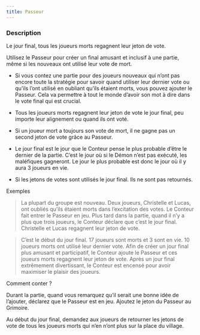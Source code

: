 ```yaml
---
title: Passeur
---
```



<Fabled PASSEUR header />

### Description

Le jour final, tous les joueurs morts regagnent leur jeton de vote.

Utilisez le Passeur pour créer un final amusant et inclusif à une partie, même si les nouveaux ont utilisé leur vote de mort.

-   Si vous contez une partie pour des joueurs nouveaux qui n’ont pas encore toute la stratégie pour savoir quand utiliser leur dernier vote ou qu’ils l’ont utilisé en oubliant qu’ils étaient morts, vous pouvez ajouter le Passeur. Cela va permettre à tout le monde d’avoir son mot à dire dans le vote final qui est crucial.

-   Tous les joueurs morts regagnent leur jeton de vote le jour final, peu importe leur alignement ou quand ils ont voté.

-   Si un joueur mort a toujours son vote de mort, il ne gagne pas un second jeton de vote grâce au Passeur.

-   Le jour final est le jour que le Conteur pense le plus probable d’être le dernier de la partie. C’est le jour où si le Démon n’est pas exécuté, les maléfiques gagneront. Le jour le plus probable est donc le jour où il y aura 3 joueurs en vie.

-   Si les jetons de votes sont utilisés le jour final. Ils ne sont pas retournés.

Exemples

> La plupart du groupe est nouveau. Deux joueurs, Christelle et Lucas, ont oubliés qu’ils étaient morts dans l’excitation des votes. Le Conteur fait entrer le Passeur en jeu.  Plus tard dans la partie, quand il n’y a plus que trois joueurs, le Conteur déclare que c’est le jour final. Christelle et Lucas regagnent leur jeton de vote.

> C’est le début du jour final. 17 joueurs sont morts et 3 sont en vie. 10 joueurs morts ont utilisé leur dernier vote. Afin de créer un jour final plus amusant et participatif, le Conteur ajoute le Passeur et ces joueurs morts regagnent leur jeton de vote. Après un jour final extrêmement divertissant, le Conteur est encensé pour avoir maximiser le plaisir des joueurs.

Comment conter ?

Durant la partie, quand vous remarquez qu’il serait une bonne idée de l’ajouter, déclarez que le Passeur est en jeu. Ajoutez le jeton du Passeur au Grimoire.

Au début du jour final, demandez aux joueurs de retourner les jetons de vote de tous les joueurs morts qui n’en n’ont plus sur la place du village.